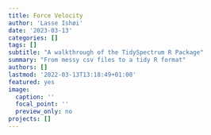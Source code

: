 ```yaml
---
title: Force Velocity
author: 'Lasse Ishøi'
date: '2023-03-13'
categories: []
tags: []
subtitle: "A walkthrough of the TidySpectrum R Package"
summary: "From messy csv files to a tidy R format"
authors: []
lastmod: '2022-03-13T13:18:49+01:00'
featured: yes
image: 
  caption: ''
  focal_point: ''
  preview_only: no
projects: []
---
```

